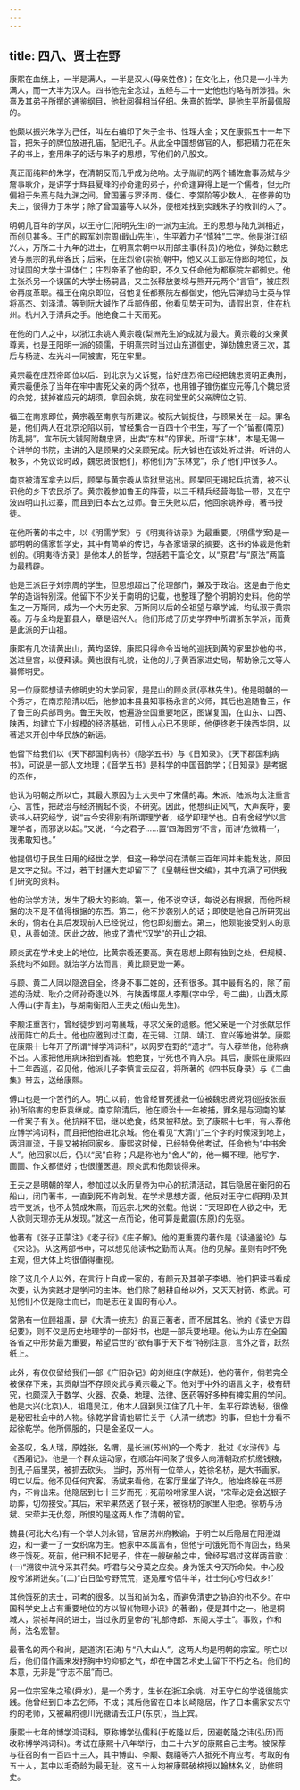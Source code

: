 ```yaml
---
---
---
```

title: 四八、贤士在野
---



康熙在血统上，一半是满人，一半是汉人(母亲姓佟)；在文化上，他只是一小半为满人，而一大半为汉人。四书他完全念过，五经与二十一史他也约略有所涉猎。朱熹及其弟子所撰的通鉴纲目，他批阅得相当仔细。朱熹的哲学，是他生平所最佩服的。

他颇以振兴朱学为己任，叫左右编印了朱子全书、性理大全；又在康熙五十一年下旨，把朱子的牌位放进孔庙，配祀孔子。从此全中国想做官的人，都把精力花在朱子的书上，套用朱子的话与朱子的思想，写他们的八股文。

真正而纯粹的朱学，在清朝反而几乎成为绝响。太子胤礽的两个辅佐詹事汤斌与少詹事耿介，是讲学于辉县夏峰的孙奇逢的弟子，孙奇逢算得上是一个儒者，但无所偏袒于朱熹与陆九渊之间。曾国藩与罗泽南、倭仁、李棠阶等少数人，在修养的功夫上，很得力于朱学；除了曾国藩等人以外，便根难找到实践朱子的教训的人了。

明朝几百年的学风，以王守仁(阳明先生)的一派为主流。王的思想与陆九渊相近，而创见甚多。王门的殿军刘宗周(戢山先生)，生平着力子“慎独”二字。他是浙江绍兴人，万所二十九年的进士，在明熹宗朝中以刑部主事(科员)的地位，弹劾过魏忠贤与熹宗的乳母客氏；后来，在庄烈帝(崇祯)朝中，他又以工部左侍郎的地位，反对误国的大学士温体仁；庄烈帝革了他的职，不久又任命他为都察院左都御史。他主张杀另一个误国的大学士杨嗣昌，又主张释放姜埰与熊开元两个“言官”，被庄烈帝再度革职。福王在南京即位，召他复任都察院左都御史，他先后弹劾马士英与悍将高杰、刘泽清。等到阮大铖作了兵部侍郎，他看见势无可为，请假出京，住在杭州。杭州入于清兵之手。他绝食二十天而死。

在他的门人之中，以浙江余姚人黄宗羲(梨洲先生)的成就为最大。黄宗羲的父亲黄尊素，也是王阳明一派的硕儒，于明熹宗时当过山东道御史，弹劾魏忠贤三次，其后与杨涟、左光斗一同被害，死在牢里。

黄宗羲在庄烈帝即位以后．到北京为父诉冤，恰好庄烈帝已经把魏忠贤明正典刑，黄宗羲便杀了当年在牢中害死父亲的两个狱卒，也用锥子锥伤崔应元等几个魏忠贤的余党，拔掉崔应元的胡须，拿回余姚，放在祠堂里的父亲牌位之前。

福王在南京即位，黄宗羲至南京有所建议。被阮大铖捉住，与顾杲关在一起。罪名是，他们两人在北京沦陷以前，曾经集合一百四十个书生，写了一个“留都(南京)防乱揭”，宣布阮大铖阿附魏忠贤，出卖“东林”的罪状。所谓“东林”，本是无锡一个讲学的书院，主讲的入是顾杲的父亲顾宪成。阮大铖也在该处听过讲。听讲的人极多，不免议论时政，魏忠贤恨他们，称他们为“东林党”，杀了他们中很多人。

南京被清军拿去以后，顾杲与黄宗羲从监狱里逃出。顾杲回无锡起兵抗清，被不认识他的乡下农民杀了。黄宗羲参加鲁王的阵营，以三千精兵经营海盐一带，又在宁波四明山扎过寨，而且到日本去乞过师。鲁王失败以后，他回余姚养母，著书授徒。

在他所著的书之中，以《明儒学案》与《明夷待访录》为最重要。《明儒学案)是一部明朝的儒家哲学史，其中有简单的传记，与各家语录的摘要。这书的体裁是他新创的。《明夷待访录》是他本人的哲学，包括若干篇论文，以“原君”与“原法”两篇为最精辟。

他是王派巨子刘宗周的学生，但思想超出了伦理部门，兼及于政治。这是由于他史学的造诣特别深。他留下不少关于南明的记载，也整理了整个明朝的史料。他的学生之一万斯同，成为一个大历史家。万斯同以后的全祖望与章学诚，均私淑于黄宗羲。万与全均是鄞县人，章是绍兴人。他们形成了历史学界中所谓浙东学派，而黄是此派的开山祖。

康熙有几次请黄出山，黄均坚辞。康熙只得命令当地的巡抚到黄的家里抄他的书，送进皇宫，以便拜读。黄也很有礼貌，让他的儿子黄百家进史局，帮助徐元文等人纂修明史。

另一位康熙想请去修明史的大学问家，是昆山的顾炎武(亭林先生)。他是明朝的一个秀才，在南京陷清以后，他参加本县县知事杨永言的义师，其后也追随鲁王，作了鲁王的兵部司务。鲁王失败，他遍游全国重要地区，图谋复国，在山东、山西、陕西，均建立下小规模的经济基础，可惜人心已不思明，他便终老于陕西华阴，以著述来开创中华民族的新运。

他留下给我们以《天下郡国利病书》《隐学五书》与《日知录》。《天下郡国利病书》，可说是一部人文地理；《音学五书》是科学的中国音韵学；《日知录》是考据的杰作，

他认为明朝之所以亡，其最大原因为士大夫中了宋儒的毒。朱派、陆派均太注重言心、言性，把政治与经济搁起不谈，不研究。因此，他想纠正风气，大声疾呼，要读书人研究经学，说“古今安得别有所谓理学者，经学即理学也。自有舍经学以言理学者，而邪说以起。”又说，“今之君子…...置‘四海困穷’不言，而讲‘危微精一’，我弗敢知也。”

他提倡切于民生日用的经世之学，但这一种学问在清朝三百年间并未能发达，原因是文字之狱。不过，若干封疆大吏却留下了《皇朝经世文编》，其中充满了可供我们研究的资料。

他的治学方法，发生了极大的影响。第一，他不说空话，每说必有根据，而他所根据的决不是不值得根据的东西。第二，他不抄袭别人的话；即使是他自己所研究出来的，倘若在其后发现前人已经说过，他也即刻删去。第三，他颇能接受别人的意见，从善如流。因此之故，他成了清代“汉学”的开山之祖。

顾炎武在学术史上的地位，比黄宗羲还要高。黄在思想上颇有独到之处，但规模、系统均不如顾。就治学方法而言，黄比顾更逊一筹。

与顾、黄二人同以隐逸自全，终身不事二姓的，还有很多。其中最有名的，除了前述的汤斌、耿介之师孙奇逢以外，有陕西墿厔人李颙(字中孚，号二曲)，山西太原人傅山(字青主)，与湖南衡阳人王夫之(船山先生)。

李颙注重苦行，曾经徒步到河南襄城，寻求父亲的遗骸。他父亲是一个对张献忠作战而阵亡的兵士。他也应邀到过江南，在无锡、江阴、靖江、宜兴等地讲学。康熙在康熙十七年开了所谓“博学鸿词科”，以网罗在野的“遗才”。有人荐举他，他称病不出。人家把他用病床抬到省城。他绝食，宁死也不肯入京。其后，康熙在康熙四十二年西巡，召见他，他派儿子李慎言去应召，将所著的《四书反身录》与《二曲集》带去，送给康熙。

傅山也是一个苦行的人。明亡以前，他曾经冒死援救一位被魏忠贤党羽(巡按张振孙)所陷害的忠臣袁继咸。南京陷清后，他在顺治十一年被捕，罪名是与河南的某一件案子有关。他抗辩不屈，继以绝食，结果被释放。到了康熙十七年，有人荐他应博学鸿词科，而且把他抬进北京城。他在看见“大清门”三个字的时候滚到地上，两泪直流，于是又被抬回家乡。康熙这时候，已经特免他考试，任命他为“中书舍人”。他回家以后，仍以“民”自称；凡是称他为“舍人”的，他一概不理。他写字、画画、作文都很好；也很懂医道。顾炎武和他颇谈得来。

王夫之是明朝的举人，参加过以永历皇帝为中心的抗清活动，其后隐居在衡阳的石船山，闭门著书，一直到死不肯剃发。在学术思想方面，他反对王守仁(阳明)及其若干支派，也不太赞成朱熹，而远宗北宋的张载。他说：“天理即在人欲之中，无人欲则天理亦无从发现。”就这一点而论，他可算是戴震(东原)的先驱。

他著有《张子正蒙注》《老子衍》《庄子解》。他的更重要的著作是《读通鉴论》与《宋论》。从这两部书中，可以想见他读书之勤而认真。他的见解。虽则有时不免主观，但大体上均很值得重视。

除了这几个人以外，在言行上自成一家的，有颜元及其弟子李塨。他们把读书看成次要，认为实践才是学问的主体。他们除了躬耕自给以外，又天天射箭、练武。可见他们不仅是隐士而已，而是志在复国的有心人。

常熟有一位顾祖禹，是《大清一统志》的真正著者，而不居其名。他的《读史方舆纪要》，则不仅是历史地理学的一部好书，也是一部兵要地理。他认为山东在全国各省之中形势最为重要，希望后世的“欲有事于天下者”特别注意，言外之音，跃然纸上。

此外，有仅仅留给我们一部《广阳杂记》的刘继庄(字献廷)。他的著作，倘若完全被保存下来，其贡献当不存顾炎武与黄宗羲之下。他对于中外的语言文字，极有研究，也颇深入于数学、火器、农桑、地理、法律、医药等好多种有裨实用的学问。他是大兴(北京)人，祖籍吴江，他本人回到吴江住了几十年。生平行踪诡秘，很像是秘密社会中的人物。徐乾学曾请他帮忙关于《大清一统志》的事，但他十分看不起徐乾学。他所佩服的，只是金圣叹一人。

金圣叹，名人瑞，原姓张，名喟，是长洲(苏州)的一个秀才，批过《水浒传》与《西厢记》。他是一个群众运动家，在顺治年间聚了很多人向清朝政府抗缴钱粮，到孔子庙里哭，被抓去砍头。 当时，苏州有一位举人，姓徐名枋，是大书画家。明亡以后。他不见任何宾客。汤斌来看他，在客厅里坐了许久，他始终躲在书房内，不肯出来。他隐居到七十三岁而死；死前吩咐家里人说，“宋荦必定会送银子助葬，切勿接受。”其后，宋荦果然送了银子来，被徐枋的家里人拒绝。徐枋与汤斌、宋荦并无仇怨，所恨的是这两人作了清朝的官。

魏县(河北大名)有一个举人刘永锡，官居苏州府教谕，于明亡以后隐居在阳澄湖边，和一妻一了一女织席为生。他家中本属富有，但他宁可饿死而不肯回去，结果终于饿死。死前，他已租不起房子，住在一艘破船之中，曾经写唱过这样两首歌：(一)“溯彼中流兮采其荇矣。呼君与父兮莫之应矣。身为饿夫兮天所命矣。中心殷殷兮涕斯迸矣。”(二)“白日坠兮野荒荒，逐凫雁兮侣牛羊，壮士何心兮归故乡!”

其他饿死的志士，可考的很多。以当和尚为名，而避免清吏之胁迫的也不少。在中国科学史上占有重要地位的方以智(《物理小识》的著者)，便是其中之一。他是桐城人，崇祯年间的进士，当过永历皇帝的“礼部侍郎、东阁大学士”。事败，作和尚，法名宏智。

最著名的两个和尚，是道济(石涛)与“八大山人”。这两人均是明朝的宗室。明亡以后，他们借作画来发抒胸中的抑郁之气，却在中国艺术史上留下不朽之名。他们的本意，无非是“守志不屈”而已。

另一位宗室朱之瑜(舜水)，是一个秀才，生长在浙江余姚，对王守仁的学说很能实践。他曾经到日本去乞师，不成；其后他留在日本长崎隐居，作了日本儒家安东守约的老师，又被幕府德川光禟请去江户(东京)，当上宾。

康熙十七年的博学鸿词科，原称博学弘儒科(于乾隆以后，因避乾隆之讳(弘历)而改称博学鸿词科)。考试在康熙十八年举行，由二十六岁的康熙自己主考。被保荐与征召的有一百四十三人，其中博山、李颙、魏禧等六人抵死不肯应考。考取的有五十人，其中以毛奇龄为最无耻。这五十人均被康熙破格授以翰林名义，助修明史。